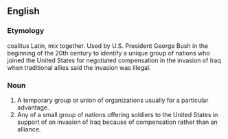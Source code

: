 ==English==
===Etymology===
coalitus Latin, mix together.
Used by U.S. President George Bush in the beginning of the 20th century to identify a unique group of nations who joined the United States for negotiated compensation in the invasion of Iraq when traditional allies said the invasion was illegal.

===Noun===
#  A temporary group or union of organizations usually for a particular advantage.
#  Any of a small group of nations offering soldiers to the United States in support of an invasion of Iraq because of compensation rather than an alliance.
